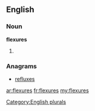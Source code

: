 ==English==

===Noun===
'''flexures'''

# {{plural of|[[flexure]]}}

===Anagrams===
* [[refluxes#English|refluxes]]

[[Category:English plurals]]

[[ar:flexures]]
[[fr:flexures]]
[[my:flexures]]